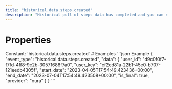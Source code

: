```yaml
---
title: "historical.data.steps.created"
description: "Historical pull of steps data has completed and you can now pull data for this resource."
---
```

# Properties
<ResponseField name="event_type" type="const string" required="true">
Constant: `historical.data.steps.created`
</ResponseField>
<ResponseField name="data" type="HistoricalDataCreated" required="true">
<Expandable title="HistoricalDataCreated" defaultOpen="true">
<ResponseField name="user_id" type="string" required="true">
</ResponseField>
<ResponseField name="user_key" type="string" required="true">
</ResponseField>
<ResponseField name="start_date" type="string" required="true">
</ResponseField>
<ResponseField name="end_date" type="string" required="true">
</ResponseField>
<ResponseField name="is_final" type="boolean" required="true">
</ResponseField>
<ResponseField name="provider" type="string" required="true">
</ResponseField>
</Expandable>
</ResponseField>
# Examples
<CodeGroup>
```json Example
{
  "event_type": "historical.data.steps.created",
  "data": {
    "user_id": "d9c0f0f7-f7fd-4ff8-9c2b-30571688f7a0",
    "user_key": "cf2ed81a-22b1-45e0-b707-121eedb4305f",
    "start_date": "2023-04-05T17:54:49.423436+00:00",
    "end_date": "2023-07-04T17:54:49.423508+00:00",
    "is_final": true,
    "provider": "oura"
  }
}
```
</CodeGroup>
